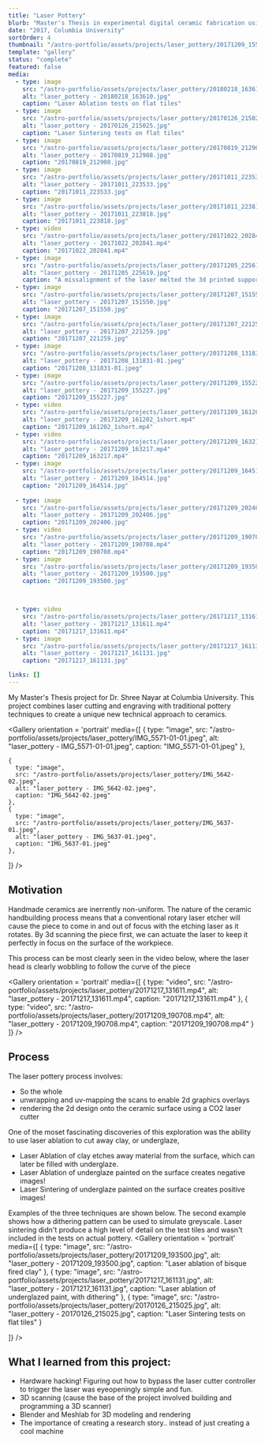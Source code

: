 ```yaml
---
title: "Laser Pottery"
blurb: "Master's Thesis in experimental digital ceramic fabrication using a laser"
date: "2017, Columbia University"
sortOrder: 4  
thumbnail: "/astro-portfolio/assets/projects/laser_pottery/20171209_155227.jpg"
template: "gallery"
status: "complete"
featured: false
media:
  - type: image
    src: "/astro-portfolio/assets/projects/laser_pottery/20180218_163610.jpg"
    alt: "laser_pottery - 20180218_163610.jpg"
    caption: "Laser Ablation tests on flat tiles"
  - type: image
    src: "/astro-portfolio/assets/projects/laser_pottery/20170126_215025.jpg"
    alt: "laser_pottery - 20170126_215025.jpg"
    caption: "Laser Sintering tests on flat tiles"
  - type: image
    src: "/astro-portfolio/assets/projects/laser_pottery/20170819_212908.jpg"
    alt: "laser_pottery - 20170819_212908.jpg"
    caption: "20170819_212908.jpg"
  - type: image
    src: "/astro-portfolio/assets/projects/laser_pottery/20171011_223533.jpg"
    alt: "laser_pottery - 20171011_223533.jpg"
    caption: "20171011_223533.jpg"
  - type: image
    src: "/astro-portfolio/assets/projects/laser_pottery/20171011_223818.jpg"
    alt: "laser_pottery - 20171011_223818.jpg"
    caption: "20171011_223818.jpg"
  - type: video
    src: "/astro-portfolio/assets/projects/laser_pottery/20171022_202841.mp4"
    alt: "laser_pottery - 20171022_202841.mp4"
    caption: "20171022_202841.mp4"
  - type: image
    src: "/astro-portfolio/assets/projects/laser_pottery/20171205_225619.jpg"
    alt: "laser_pottery - 20171205_225619.jpg"
    caption: "A missalignment of the laser melted the 3d printed support!"
  - type: image
    src: "/astro-portfolio/assets/projects/laser_pottery/20171207_151550.jpg"
    alt: "laser_pottery - 20171207_151550.jpg"
    caption: "20171207_151550.jpg"
  - type: image
    src: "/astro-portfolio/assets/projects/laser_pottery/20171207_221259.jpg"
    alt: "laser_pottery - 20171207_221259.jpg"
    caption: "20171207_221259.jpg"
  - type: image
    src: "/astro-portfolio/assets/projects/laser_pottery/20171208_131831-01.jpeg"
    alt: "laser_pottery - 20171208_131831-01.jpeg"
    caption: "20171208_131831-01.jpeg"
  - type: image
    src: "/astro-portfolio/assets/projects/laser_pottery/20171209_155227.jpg"
    alt: "laser_pottery - 20171209_155227.jpg"
    caption: "20171209_155227.jpg"
  - type: video
    src: "/astro-portfolio/assets/projects/laser_pottery/20171209_161202_1short.mp4"
    alt: "laser_pottery - 20171209_161202_1short.mp4"
    caption: "20171209_161202_1short.mp4"
  - type: video
    src: "/astro-portfolio/assets/projects/laser_pottery/20171209_163217.mp4"
    alt: "laser_pottery - 20171209_163217.mp4"
    caption: "20171209_163217.mp4"
  - type: image
    src: "/astro-portfolio/assets/projects/laser_pottery/20171209_164514.jpg"
    alt: "laser_pottery - 20171209_164514.jpg"
    caption: "20171209_164514.jpg"  
    
  - type: image
    src: "/astro-portfolio/assets/projects/laser_pottery/20171209_202406.jpg"
    alt: "laser_pottery - 20171209_202406.jpg"
    caption: "20171209_202406.jpg"
  - type: video
    src: "/astro-portfolio/assets/projects/laser_pottery/20171209_190708.mp4"
    alt: "laser_pottery - 20171209_190708.mp4"
    caption: "20171209_190708.mp4"
  - type: image
    src: "/astro-portfolio/assets/projects/laser_pottery/20171209_193500.jpg"
    alt: "laser_pottery - 20171209_193500.jpg"
    caption: "20171209_193500.jpg"



  - type: video
    src: "/astro-portfolio/assets/projects/laser_pottery/20171217_131611.mp4"
    alt: "laser_pottery - 20171217_131611.mp4"
    caption: "20171217_131611.mp4"
  - type: image
    src: "/astro-portfolio/assets/projects/laser_pottery/20171217_161131.jpg"
    alt: "laser_pottery - 20171217_161131.jpg"
    caption: "20171217_161131.jpg"

links: []
---
```



My Master's Thesis project for Dr. Shree Nayar at Columbia University. This project combines laser cutting and engraving with traditional pottery techniques to create a unique new technical approach to ceramics.



<Gallery orientation = 'portrait'
  media={[
    {
      type: "image",
      src: "/astro-portfolio/assets/projects/laser_pottery/IMG_5571-01-01.jpeg",
      alt: "laser_pottery - IMG_5571-01-01.jpeg",
      caption: "IMG_5571-01-01.jpeg"
    },
    
    {
      type: "image",
      src: "/astro-portfolio/assets/projects/laser_pottery/IMG_5642-02.jpeg",
      alt: "laser_pottery - IMG_5642-02.jpeg",
      caption: "IMG_5642-02.jpeg"
    },
    {
      type: "image",
      src: "/astro-portfolio/assets/projects/laser_pottery/IMG_5637-01.jpeg",
      alt: "laser_pottery - IMG_5637-01.jpeg",
      caption: "IMG_5637-01.jpeg"
    },
  ]}
/>

## Motivation
Handmade ceramics are inerrently non-uniform. The nature of the ceramic handbuilding process means that a conventional rotary laser etcher will cause the piece to come in and out of focus with the etching laser as it rotates. By 3d scanning the piece first, we can actuate the laser to keep it perfectly in focus on the surface of the workpiece.

This process can be most clearly seen in the video below, where the laser head is clearly wobbling to follow the curve of the piece

<Gallery orientation = 'portrait'
  media={[
    {
      type: "video",
      src: "/astro-portfolio/assets/projects/laser_pottery/20171217_131611.mp4",
      alt: "laser_pottery - 20171217_131611.mp4",
      caption: "20171217_131611.mp4"
    },
    {
      type: "video",
      src: "/astro-portfolio/assets/projects/laser_pottery/20171209_190708.mp4",
      alt: "laser_pottery - 20171209_190708.mp4",
      caption: "20171209_190708.mp4"
    }
  ]}
/>

## Process

The laser pottery process involves:
- So the whole 
- unwrapping and uv-mapping the scans to enable 2d graphics overlays
- rendering the 2d design onto the ceramic surface using a CO2 laser cutter


One of the moset fascinating discoveries of this exploration was the ability to use laser ablation to cut away clay, or underglaze, 

- Laser Ablation of clay etches away material from the surface, which can later be filled with underglaze.
- Laser Ablation of underglaze painted on the surface creates negative images!
- Laser Sintering of underglaze painted on the surface creates positive images!


Examples of the three techniques are shown below. The second example shows how a dithering pattern can be used to simulate greyscale. Laser sintering didn't produce a high level of detail on the test tiles and wasn't included in the tests on actual pottery.
<Gallery orientation = 'portrait'
  media={[
    {
      type: "image",
      src: "/astro-portfolio/assets/projects/laser_pottery/20171209_193500.jpg",
      alt: "laser_pottery - 20171209_193500.jpg",
      caption: "Laser ablation of bisque fired clay"
    },
    {
      type: "image",
      src: "/astro-portfolio/assets/projects/laser_pottery/20171217_161131.jpg",
      alt: "laser_pottery - 20171217_161131.jpg",
      caption: "Laser ablation of underglazed paint, with dithering"
    },
    {
      type: "image",
      src: "/astro-portfolio/assets/projects/laser_pottery/20170126_215025.jpg",
      alt: "laser_pottery - 20170126_215025.jpg",
      caption: "Laser Sintering tests on flat tiles"
    }
    
  ]}
/>


## What I learned from this project: 
 - Hardware hacking! Figuring out how to bypass the laser cutter controller to trigger the laser was eyeopeningly simple and fun.
 - 3D scanning (cause the base of the project involved building and programming a 3D scanner)
 - Blender and Meshlab for 3D modeling and rendering
 - The importance of creating a research story.. instead of just creating a cool machine
